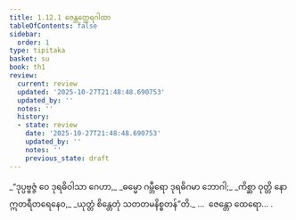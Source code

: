 ```yaml
---
title: 1.12.1 ဇေန္တတ္ထေရဂါထာ
tableOfContents: false
sidebar:
  order: 1
type: tipitaka
basket: su
book: th1
review:
  current: review
  updated: '2025-10-27T21:48:48.690753'
  updated_by: ''
  notes: ''
  history:
  - state: review
    date: '2025-10-27T21:48:48.690753'
    updated_by: ''
    notes: ''
    previous_state: draft
---
```



<ReviewStatus review={frontmatter.review} showDetails={true} />

<HypothesisAnnotation frontmatter={frontmatter} />

<DynamicBreadcrumb />

<Division number="111" book="th1" e="ch" v="19" p="244">

<Paragraph number="249" type="verses" book="th1">
_“ဒုပ္ပဗ္ဗဇ္ဇံ ဝေ ဒုရဓိဝါသာ ဂေဟာ,_  
_ဓမ္မော ဂမ္ဘီရော ဒုရဓိဂမာ ဘောဂါ;_  
_ကိစ္ဆာ ဝုတ္တိ နော ဣတရီတရေနေဝ,_  
_ယုတ္တံ စိန္တေတုံ သတတမနိစ္စတန်”တိ._  


</Paragraph>
</Division>

<Paragraph number="250" type="center" book="th1">
…  ဇေန္တော ထေရော… .
</Paragraph>